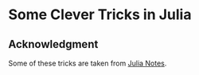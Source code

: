 # Some Clever Tricks in Julia




## Acknowledgment

Some of these tricks are taken from [Julia Notes](https://m3g.github.io/JuliaNotes.jl/stable).

